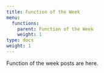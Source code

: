 ```yaml
---
title: Function of the Week
menu:
  functions:
    parent: Function of the Week
    weight: 1
type: docs
weight: 1
---
```


Function of the week posts are here.